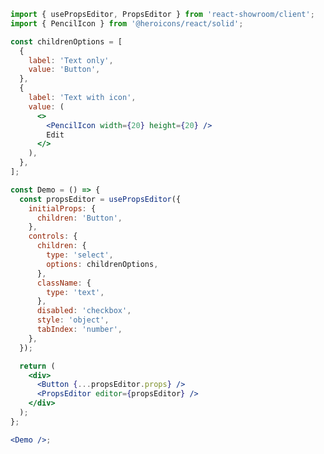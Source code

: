 ```jsx noEditor
import { usePropsEditor, PropsEditor } from 'react-showroom/client';
import { PencilIcon } from '@heroicons/react/solid';

const childrenOptions = [
  {
    label: 'Text only',
    value: 'Button',
  },
  {
    label: 'Text with icon',
    value: (
      <>
        <PencilIcon width={20} height={20} />
        Edit
      </>
    ),
  },
];

const Demo = () => {
  const propsEditor = usePropsEditor({
    initialProps: {
      children: 'Button',
    },
    controls: {
      children: {
        type: 'select',
        options: childrenOptions,
      },
      className: {
        type: 'text',
      },
      disabled: 'checkbox',
      style: 'object',
      tabIndex: 'number',
    },
  });

  return (
    <div>
      <Button {...propsEditor.props} />
      <PropsEditor editor={propsEditor} />
    </div>
  );
};

<Demo />;
```
